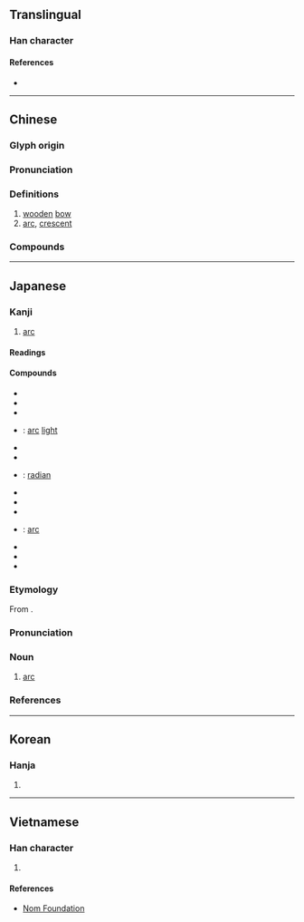 {{character info}}
==Translingual==

===Han character===
{{Han char|rn=57|rad=弓|as=05|asj=06|sn=8|snj=9|four=12230|canj=NHVO|ids=⿰弓瓜}}

====References====
* {{Han ref|kx=0357.340|dkj=09757|dj=0674.160|hdz=20993.030|uh=5F27|ud=24359|bh=A9B7|bd=43447}}

----

==Chinese==
{{zh-forms}}

===Glyph origin===
{{Han etym}}

===Pronunciation===
{{zh-pron
|m=hú
|ma=y
|c=wu4
|h=pfs=
|md=
|mn=hô͘/twv:ô͘
|w=3hhu
|mc=y
|oc=y
|cat=n
}}

===Definitions===
{{zh-hanzi}}

# [[wooden]] [[bow]]
# [[arc]], [[crescent]]

===Compounds===
{{zh-der|括弧|弧放電|島弧|弧紋|弧光|弧菌|弧線|弧光譜|弧光燈|弧度|弧角|弧形|大括弧|圓弧|劣弧|弧帨齊輝|共軛弧|優弧|懸弧之慶|桑弧蓬矢|懸弧|桃弧棘矢|蝥弧|設弧|霍亂弧菌}}

----

==Japanese==

===Kanji===
{{ja-kanji|grade=c|rs=弓05}}

# [[arc]]

====Readings====
{{ja-readings
|goon=ご
|kanon=こ
|kun=きゆみ-
}}

====Compounds====
{{der-top|Compounds}}
* {{ja-r|円弧|えんこ}}
* {{ja-r|括弧|かっこ}}
* {{ja-r|共役弧|きょうやくこ}}
* {{ja-r|弧光|ここう}}: [[arc]] [[light]]
* {{ja-r|弧状|こじょう}}
* {{ja-r|弧線|こせん}}
* {{ja-r|弧度|こど}}: [[radian]]
* {{ja-r|桑弧|そうこ}}
* {{ja-r|直弧文|ちょっこもん}}
* {{ja-r|島弧|とうこ}}
* {{ja-r|電弧|でんこ}}: [[arc]] {{gloss|electric discharge}}
* {{ja-r|優弧|ゆうこ}}
* {{ja-r|琉球弧|りゅうきゅうこ}}
* {{ja-r|劣弧|れっこ}}
{{der-bottom}}

===Etymology===
{{ja-kanjitab|こ|yomi=o}}
From {{etyl|ltc|ja|sort=こ}} {{m|zh|孤|tr=hu||arc}}.

===Pronunciation===
{{ja-pron|yomi=kanon|こ|acc=1|acc_ref=DJR,NHK}}

===Noun===
{{ja-noun|こ}}

# [[arc]]

===References===
<references/>

----

==Korean==

===Hanja===
{{ko-hanja|hangeul=[[호]]|eumhun=|mr=ho|y=ho}}

# {{rfdef|ko|sort=弓05}}

----

==Vietnamese==

===Han character===
{{vi-hantu|rs=弓05|hồ}}

# {{rfdef|vi|sort=弓05}}

====References====
* [http://nomfoundation.org/common/nom_details.php?codepoint=5f27 Nom Foundation]